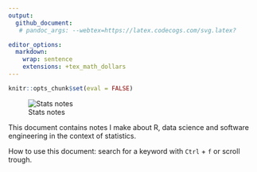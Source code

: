 ```yaml
---
output: 
  github_document:
   # pandoc_args: --webtex=https://latex.codecogs.com/svg.latex?

editor_options: 
  markdown: 
    wrap: sentence
    extensions: +tex_math_dollars
---
```


```r
knitr::opts_chunk$set(eval = FALSE) 
```

![Stats notes](img/wordcloud2.png)

This document contains notes I make about R, data science and software engineering in the context of statistics.

How to use this document: search for a keyword with `Ctrl` + `f` or scroll trough.









<!-- ## Contingency tables / Cross tables in dplyr -->

<!-- ```{r cross_table, message=F, warning = F} -->
<!-- library(tidyverse) -->
<!-- library(janitor) -->


<!-- crosstable <- function(.data, x, y, add_margins = NULL, custom_name = NULL) { -->

<!--   if (!is.null(custom_name)) { -->
<!--     newname <- custom_name -->
<!--   } else { -->
<!--     newname <- str_glue("{deparse(substitute(x))} / {deparse(substitute(y))}") %>% -->
<!--       as.character() -->
<!--   } -->

<!--   x <- rlang::enquo(x) -->
<!--   y <- rlang::enquo(y) -->

<!--   tmp <- .data %>%  -->
<!--     dplyr::count(!!x, !!y) %>% -->
<!--     tidyr::pivot_wider(names_from = !!y, values_from = "n", values_fill = 0)  -->

<!--   # adds row/col totals -->
<!--   if (!is.null(add_margins)) { -->
<!--     if (add_margins == "both") tmp <- tmp %>% janitor::adorn_totals(where = c("row", "col"))  -->
<!--     if (add_margins == "row") tmp <- tmp %>% janitor::adorn_totals(where = c("row"))  -->
<!--     if (add_margins == "col") tmp <- tmp %>% janitor::adorn_totals(where = c("col"))  -->
<!--   } -->

<!--   tmp %>%  -->
<!--     dplyr::as_tibble() %>% -->
<!--     dplyr::mutate(dplyr::across(where(is.double), as.integer)) %>%  -->
<!--     dplyr::rename("{newname}" := !!x) -->
<!-- } -->

<!-- crosstable(mtcars, gear, cyl) -->
<!-- crosstable(mtcars, gear, cyl, add_margins = "both") -->
<!-- crosstable(mtcars, gear, cyl, "row") -->
<!-- crosstable(mtcars, gear, cyl, "col") -->
<!-- crosstable(mtcars, gear, cyl, custom_name = "row=gear, col=cyl") -->
<!-- ``` -->

<!-- The advantage by having the crosstable as a tibble, it can be exported as-is to an excel sheet compatible with openxlsx: -->

<!-- ```{r} -->
<!-- t1 <- crosstable(mtcars, gear, cyl, add_margins = "both") -->
<!-- writeDataTable(wb, currsheet, t1, startRow = 1, withFilter = F) -->
<!-- ``` -->





